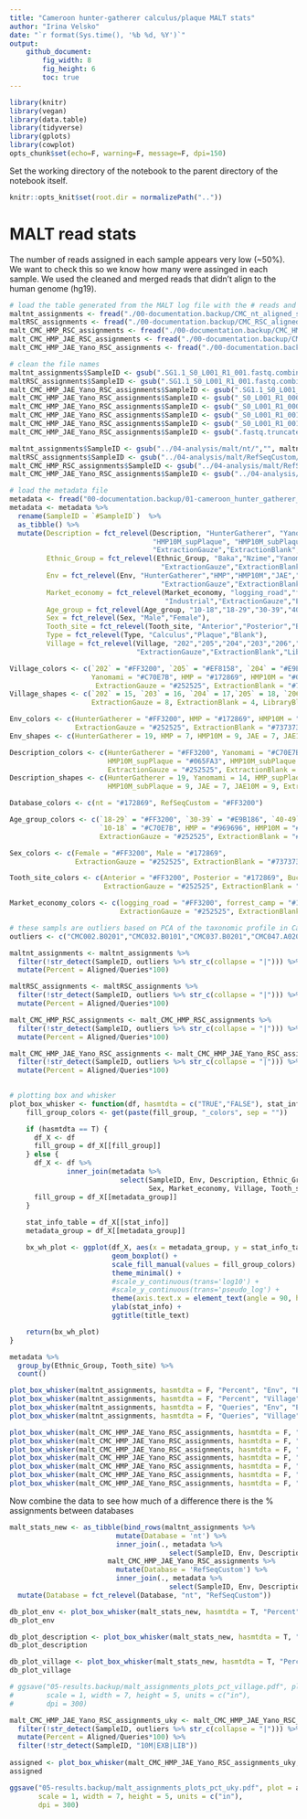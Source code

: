 ```yaml
---
title: "Cameroon hunter-gatherer calculus/plaque MALT stats"
author: "Irina Velsko"
date: "`r format(Sys.time(), '%b %d, %Y')`"
output:
    github_document:
        fig_width: 8
        fig_height: 6
        toc: true
---
```



```r
library(knitr)
library(vegan)
library(data.table)
library(tidyverse)
library(gplots)
library(cowplot)
opts_chunk$set(echo=F, warning=F, message=F, dpi=150)
```

Set the working directory of the notebook to the parent directory of the 
notebook itself.  

```r
knitr::opts_knit$set(root.dir = normalizePath(".."))
```

# MALT read stats
The number of reads assigned in each sample appears very low (~50%). We want to check this so we know how many were assinged in each sample. We used the cleaned and merged reads that didn't align to the human genome (hg19). 
```r
# load the table generated from the MALT log file with the # reads and # aligned reads
maltnt_assignments <- fread("./00-documentation.backup/CMC_nt_aligned_stats.tsv")
maltRSC_assignments <- fread("./00-documentation.backup/CMC_RSC_aligned_stats.tsv")
malt_CMC_HMP_RSC_assignments <- fread("./00-documentation.backup/CMC_HMP_RSC_aligned_stats.tsv")
malt_CMC_HMP_JAE_RSC_assignments <- fread("./00-documentation.backup/CMC_HMP_JAE_RSC_aligned_stats.tsv")
malt_CMC_HMP_JAE_Yano_RSC_assignments <- fread("./00-documentation.backup/CMC_HMP_JAE_Yano_RSC_aligned_stats.tsv")

# clean the file names
maltnt_assignments$SampleID <- gsub(".SG1.1_S0_L001_R1_001.fastq.combined.fq.prefixed.extractunmapped.bam.rma6","", maltnt_assignments$SampleID)
maltRSC_assignments$SampleID <- gsub(".SG1.1_S0_L001_R1_001.fastq.combined.fq.prefixed.extractunmapped.bam.rma6","", maltRSC_assignments$SampleID)
malt_CMC_HMP_JAE_Yano_RSC_assignments$SampleID <- gsub(".SG1.1_S0_L001_R1_001.fastq.combined.fq.prefixed.extractunmapped.bam.rma6","", malt_CMC_HMP_JAE_Yano_RSC_assignments$SampleID)
malt_CMC_HMP_JAE_Yano_RSC_assignments$SampleID <- gsub("_S0_L001_R1_000.fastq.combined.fq.prefixed.extractunmapped.bam.rma6","", malt_CMC_HMP_JAE_Yano_RSC_assignments$SampleID)
malt_CMC_HMP_JAE_Yano_RSC_assignments$SampleID <- gsub("_S0_L001_R1_000.10M.fastq.combined.fq.prefixed.extractunmapped.bam.rma6","_10M", malt_CMC_HMP_JAE_Yano_RSC_assignments$SampleID)
malt_CMC_HMP_JAE_Yano_RSC_assignments$SampleID <- gsub("_S0_L001_R1_001.fastq.combined.fq.prefixed.extractunmapped.bam.rma6","", malt_CMC_HMP_JAE_Yano_RSC_assignments$SampleID)
malt_CMC_HMP_JAE_Yano_RSC_assignments$SampleID <- gsub("_S0_L001_R1_001.fastq.combined.fq.prefixed.extractunmapped.bam.10M.rma6","_10M", malt_CMC_HMP_JAE_Yano_RSC_assignments$SampleID)
malt_CMC_HMP_JAE_Yano_RSC_assignments$SampleID <- gsub(".fastq.truncated.rma6","", malt_CMC_HMP_JAE_Yano_RSC_assignments$SampleID)

maltnt_assignments$SampleID <- gsub("../04-analysis/malt/nt/","", maltnt_assignments$SampleID)
maltRSC_assignments$SampleID <- gsub("../04-analysis/malt/RefSeqCustom/","", maltRSC_assignments$SampleID)
malt_CMC_HMP_RSC_assignments$SampleID <- gsub("../04-analysis/malt/RefSeqCustom/","", malt_CMC_HMP_RSC_assignments$SampleID)
malt_CMC_HMP_JAE_Yano_RSC_assignments$SampleID <- gsub("../04-analysis/malt/RefSeqCustom/","", malt_CMC_HMP_JAE_Yano_RSC_assignments$SampleID)

# load the metadata file
metadata <- fread("00-documentation.backup/01-cameroon_hunter_gatherer_metadata.tsv")
metadata <- metadata %>%
  rename(SampleID = `#SampleID`)  %>%
  as_tibble() %>%
  mutate(Description = fct_relevel(Description, "HunterGatherer", "Yanomami", "HMP_supPlaque", "HMP_subPlaque",
                                   "HMP10M_supPlaque", "HMP10M_subPlaque","JAE","JAE10M",
                                   "ExtractionGauze","ExtractionBlank","LibraryBlank"),
         Ethnic_Group = fct_relevel(Ethnic_Group, "Baka","Nzime","Yanomami","HMP","HMP10M","JAE","JAE10M",
                                     "ExtractionGauze","ExtractionBlank","LibraryBlank"),
         Env = fct_relevel(Env, "HunterGatherer","HMP","HMP10M","JAE","JAE10M",
                                     "ExtractionGauze","ExtractionBlank","LibraryBlank"),
         Market_economy = fct_relevel(Market_economy, "logging_road","forrest_camp","farming","Yanomami",
                                      "Industrial","ExtractionGauze","ExtractionBlank","LibraryBlank"),
         Age_group = fct_relevel(Age_group, "10-18","18-29","30-39","40-49","50-59","60+","HMP","HMP10M"),
         Sex = fct_relevel(Sex, "Male","Female"),
         Tooth_site = fct_relevel(Tooth_site, "Anterior","Posterior","Buccal_mucosa","HMP","HMP10M"),
         Type = fct_relevel(Type, "Calculus","Plaque","Blank"),
         Village = fct_relevel(Village, "202","205","204","203","206","Yanomami","HMP","HMP10M","JAE","JAE10M",
                               "ExtractionGauze","ExtractionBlank","LibraryBlank"))
```

```r
Village_colors <- c(`202` = "#FF3200", `205` = "#EF8158", `204` = "#E9BD8E", `203` = "#CBDDA7", `206` = "#38BCAD",
                    Yanomami = "#C70E7B", HMP = "#172869", HMP10M = "#065FA3", JAE10M = "#ffeda0", JAE = "#feb24c",
                     ExtractionGauze = "#252525", ExtractionBlank = "#737373", LibraryBlank = "#bdbdbd")
Village_shapes <- c(`202` = 15, `203` = 16, `204` = 17,`205` = 18, `206` = 25, Yanomami = 14, HMP = 7, HMP10M = 9, JAE = 7, JAE10M = 9,
                    ExtractionGauze = 8, ExtractionBlank = 4, LibraryBlank = 3)

Env_colors <- c(HunterGatherer = "#FF3200", HMP = "#172869", HMP10M = "#065FA3", JAE10M = "#ffeda0", JAE = "#feb24c",
                ExtractionGauze = "#252525", ExtractionBlank = "#737373", LibraryBlank = "#bdbdbd")
Env_shapes <- c(HunterGatherer = 19, HMP = 7, HMP10M = 9, JAE = 7, JAE10M = 9, ExtractionGauze = 8, ExtractionBlank = 4, LibraryBlank = 3)

Description_colors <- c(HunterGatherer = "#FF3200", Yanomami = "#C70E7B", HMP_supPlaque = "#172869", HMP_subPlaque = "#172869", 
                        HMP10M_supPlaque = "#065FA3", HMP10M_subPlaque = "#065FA3", JAE10M = "#ffeda0", JAE = "#feb24c",
                        ExtractionGauze = "#252525", ExtractionBlank = "#737373", LibraryBlank = "#bdbdbd")
Description_shapes <- c(HunterGatherer = 19, Yanomami = 14, HMP_supPlaque = 7, HMP_subPlaque = 7, HMP10M_supPlaque = 9, 
                        HMP10M_subPlaque = 9, JAE = 7, JAE10M = 9, ExtractionGauze = 8, ExtractionBlank = 4, LibraryBlank = 3)

Database_colors <- c(nt = "#172869", RefSeqCustom = "#FF3200")

Age_group_colors <- c(`18-29` = "#FF3200", `30-39` = "#E9B186", `40-49` = "#82CDAA", `50-59` = "#0686B8", `60+` = "#172869",
                      `10-18` = "#C70E7B", HMP = "#969696", HMP10M = "#d9d9d9",
                      ExtractionGauze = "#252525", ExtractionBlank = "#737373", LibraryBlank = "#bdbdbd")

Sex_colors <- c(Female = "#FF3200", Male = "#172869",
                ExtractionGauze = "#252525", ExtractionBlank = "#737373", LibraryBlank = "#bdbdbd")

Tooth_site_colors <- c(Anterior = "#FF3200", Posterior = "#172869", Buccal_mucosa = "#C70E7B", HMP = "#969696", HMP10M = "#d9d9d9",
                       ExtractionGauze = "#252525", ExtractionBlank = "#737373", LibraryBlank = "#bdbdbd")

Market_economy_colors <- c(logging_road = "#FF3200", forrest_camp = "#172869", farming = "#82CDAA", Yanomami = "#C70E7B", Industrial = "#969696",
                           ExtractionGauze = "#252525", ExtractionBlank = "#737373", LibraryBlank = "#bdbdbd")

```

```r
# these sampls are outliers based on PCA of the taxonomic profile in Cameroon_h-g_taxonomy.Rmd
outliers <- c("CMC002.B0201","CMC032.B0101","CMC037.B0201","CMC047.A0201","EXB059.A1901","EXB059.A1301","EXB059.A1101","EXB059.A0901")

```


```r
maltnt_assignments <- maltnt_assignments %>%
  filter(!str_detect(SampleID, outliers %>% str_c(collapse = "|"))) %>%
  mutate(Percent = Aligned/Queries*100)

maltRSC_assignments <- maltRSC_assignments %>%
  filter(!str_detect(SampleID, outliers %>% str_c(collapse = "|"))) %>%
  mutate(Percent = Aligned/Queries*100)

malt_CMC_HMP_RSC_assignments <- malt_CMC_HMP_RSC_assignments %>%
  filter(!str_detect(SampleID, outliers %>% str_c(collapse = "|"))) %>%
  mutate(Percent = Aligned/Queries*100)

malt_CMC_HMP_JAE_Yano_RSC_assignments <- malt_CMC_HMP_JAE_Yano_RSC_assignments %>%
  filter(!str_detect(SampleID, outliers %>% str_c(collapse = "|"))) %>%
  mutate(Percent = Aligned/Queries*100)
 
```

```r

# plotting box and whisker
plot_box_whisker <- function(df, hasmtdta = c("TRUE","FALSE"), stat_info, metadata_group, fill_group, title_text) {
    fill_group_colors <- get(paste(fill_group, "_colors", sep = ""))

    if (hasmtdta == T) { 
      df_X <- df
      fill_group = df_X[[fill_group]]
    } else {
      df_X <- df %>%
              inner_join(metadata %>%
                           select(SampleID, Env, Description, Ethnic_Group, Age_group,
                                  Sex, Market_economy, Village, Tooth_site, Type), by = "SampleID")
      fill_group = df_X[[metadata_group]]
    }
   
    stat_info_table = df_X[[stat_info]]
    metadata_group = df_X[[metadata_group]]

    bx_wh_plot <- ggplot(df_X, aes(x = metadata_group, y = stat_info_table, fill = fill_group)) +
                         geom_boxplot() +
                         scale_fill_manual(values = fill_group_colors) +
                         theme_minimal() +
                         #scale_y_continuous(trans='log10') +
                         #scale_y_continuous(trans='pseudo_log') +
                         theme(axis.text.x = element_text(angle = 90, hjust = 1)) +
                         ylab(stat_info) +
                         ggtitle(title_text)

    return(bx_wh_plot)
}

```


```r

metadata %>%
  group_by(Ethnic_Group, Tooth_site) %>%
  count()

```


```r

plot_box_whisker(maltnt_assignments, hasmtdta = F, "Percent", "Env", "Env", "Percent of reads assigned by MALT with nt2017")
plot_box_whisker(maltnt_assignments, hasmtdta = F, "Percent", "Village", "Village", "Percent of reads assigned by MALT with nt2017")
plot_box_whisker(maltnt_assignments, hasmtdta = F, "Queries", "Env", "Env", "Number of reads assigned by MALT with nt2017")
plot_box_whisker(maltnt_assignments, hasmtdta = F, "Queries", "Village", "Village", "Number of reads assigned by MALT with nt2017")

```

```r

plot_box_whisker(malt_CMC_HMP_JAE_Yano_RSC_assignments, hasmtdta = F, "Queries", "Env", "Env", "Number of reads submitted to MALT for classification")
plot_box_whisker(malt_CMC_HMP_JAE_Yano_RSC_assignments, hasmtdta = F, "Queries", "Village", "Village", "Number of reads submitted to MALT for classification")
plot_box_whisker(malt_CMC_HMP_JAE_Yano_RSC_assignments, hasmtdta = F, "Aligned", "Env", "Env", "Number of reads assigned by MALT with RefSeqCustom")
plot_box_whisker(malt_CMC_HMP_JAE_Yano_RSC_assignments, hasmtdta = F, "Aligned", "Village", "Village", "Number of reads assigned by MALT with RefSeqCustom")
plot_box_whisker(malt_CMC_HMP_JAE_Yano_RSC_assignments, hasmtdta = F, "Percent", "Env", "Env", "Percent of reads assigned by MALT with RefSeqCustom")
plot_box_whisker(malt_CMC_HMP_JAE_Yano_RSC_assignments, hasmtdta = F, "Percent", "Description", "Description", "Percent of reads assigned by MALT with RefSeqCustom")
plot_box_whisker(malt_CMC_HMP_JAE_Yano_RSC_assignments, hasmtdta = F, "Percent", "Village", "Village", "Percent of reads assigned by MALT with RefSeqCustom")

```


Now combine the data to see how much of a difference there is the % assignments between databases
```r

malt_stats_new <- as_tibble(bind_rows(maltnt_assignments %>%
                          mutate(Database = 'nt') %>%
                          inner_join(., metadata %>%
                                       select(SampleID, Env, Description, Ethnic_Group, Age_group, Sex, Market_economy, Village, Tooth_site, Type), by = "SampleID"),
                        malt_CMC_HMP_JAE_Yano_RSC_assignments %>%
                          mutate(Database = 'RefSeqCustom') %>%
                          inner_join(., metadata %>%
                                       select(SampleID, Env, Description, Ethnic_Group, Age_group, Sex, Market_economy, Village, Tooth_site, Type), by = "SampleID"))) %>%
  mutate(Database = fct_relevel(Database, "nt", "RefSeqCustom"))

db_plot_env <- plot_box_whisker(malt_stats_new, hasmtdta = T, "Percent", "Env", "Database", "Percent of reads assigned by MALT")
db_plot_env

db_plot_description <- plot_box_whisker(malt_stats_new, hasmtdta = T, "Percent", "Description", "Database", "Percent of reads assigned by MALT")
db_plot_description

db_plot_village <- plot_box_whisker(malt_stats_new, hasmtdta = T, "Percent", "Village", "Database", "Percent of reads assigned by MALT")
db_plot_village

# ggsave("05-results.backup/malt_assignments_plots_pct_village.pdf", plot = malt_assignments_plots_pct_village, device = "pdf",
#        scale = 1, width = 7, height = 5, units = c("in"),
#        dpi = 300)

```


```r

malt_CMC_HMP_JAE_Yano_RSC_assignments_uky <- malt_CMC_HMP_JAE_Yano_RSC_assignments %>%
  filter(!str_detect(SampleID, outliers %>% str_c(collapse = "|"))) %>%
  mutate(Percent = Aligned/Queries*100) %>%
  filter(!str_detect(SampleID, "10M|EXB|LIB"))
  
assigned <- plot_box_whisker(malt_CMC_HMP_JAE_Yano_RSC_assignments_uky, hasmtdta = F, "Percent", "Village", "Village", "Percent of reads assigned by MALT with RefSeqCustom")
assigned

ggsave("05-results.backup/malt_assignments_plots_pct_uky.pdf", plot = assigned, device = "pdf",
       scale = 1, width = 7, height = 5, units = c("in"),
       dpi = 300)

```


